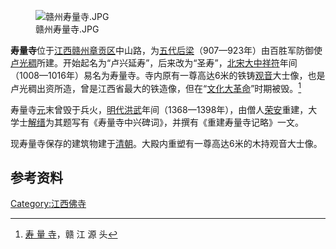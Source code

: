 [[File:赣州寿量寺.JPG|right]]

'''寿量寺'''位于[[江西|江西]][[赣州|赣州]][[章贡区|章贡区]]中山路，为[[五代|五代]][[后梁|后梁]]（907—923年）由百胜军防御使[[卢光稠|卢光稠]]所建。开始起名为“卢兴延寿”，后来改为“圣寿”，[[北宋|北宋]][[大中祥符|大中祥符]]年间（1008—1016年）易名为寿量寺。寺内原有一尊高达6米的铁铸[[观音|观音]]大士像，也是卢光稠出资所造，曾是江西省最大的铁造像，但在“[[文化大革命|文化大革命]]”时期被毁。<ref>[http://www.gzzgtj.gov.cn/Site1/Htdocs/My%20Webs/new_page_5.htm 寿 量 寺]{{dead link|date=2017年12月 |bot=InternetArchiveBot |fix-attempted=yes }}，赣 江 源 头</ref>


寿量寺[[元|元]]末曾毁于兵火，[[明代|明代]][[洪武|洪武]]年间（1368—1398年），由僧人[[荣安|荣安]]重建，大学士[[解缙|解缙]]为其题写有《寿量寺中兴碑词》，并撰有《重建寿量寺记略》一文。

现寿量寺保存的建筑物建于[[清朝|清朝]]。大殿内重塑有一尊高达6米的木持观音大士像。

==参考资料==
{{reflist}}

[[Category:江西佛寺|Category:江西佛寺]]